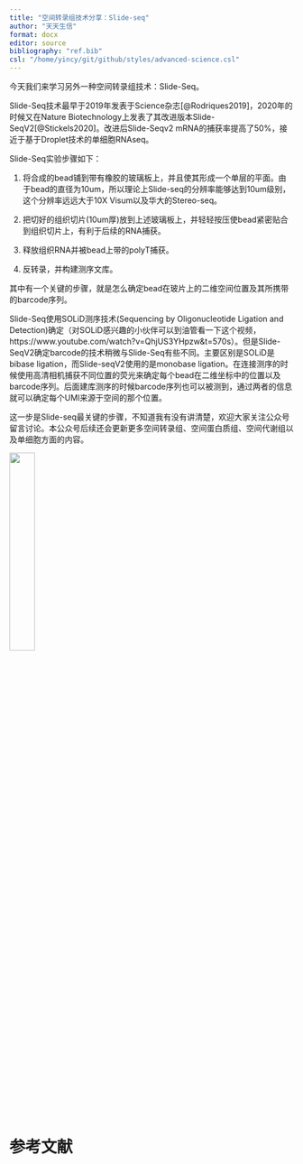 ```yaml
---
title: "空间转录组技术分享：Slide-seq"
author: "天天生信"
format: docx
editor: source
bibliography: "ref.bib"
csl: "/home/yincy/git/github/styles/advanced-science.csl"
---
```


今天我们来学习另外一种空间转录组技术：Slide-Seq。

Slide-Seq技术最早于2019年发表于Science杂志[@Rodriques2019]，2020年的时候又在Nature Biotechnology上发表了其改进版本Slide-SeqV2[@Stickels2020]。改进后Slide-Seqv2 mRNA的捕获率提高了50%，接近于基于Droplet技术的单细胞RNAseq。


Slide-Seq实验步骤如下：  

1. 将合成的bead铺到带有橡胶的玻璃板上，并且使其形成一个单层的平面。由于bead的直径为10um，所以理论上Slide-seq的分辨率能够达到10um级别，这个分辨率远远大于10X Visum以及华大的Stereo-seq。  

2. 把切好的组织切片(10um厚)放到上述玻璃板上，并轻轻按压使bead紧密贴合到组织切片上，有利于后续的RNA捕获。  

3. 释放组织RNA并被bead上带的polyT捕获。  

4. 反转录，并构建测序文库。  


其中有一个关键的步骤，就是怎么确定bead在玻片上的二维空间位置及其所携带的barcode序列。  

Slide-Seq使用SOLiD测序技术(Sequencing by Oligonucleotide Ligation and Detection)确定（对SOLiD感兴趣的小伙伴可以到油管看一下这个视频，https://www.youtube.com/watch?v=QhjUS3YHpzw&t=570s）。但是Slide-SeqV2确定barcode的技术稍微与Slide-Seq有些不同。主要区别是SOLiD是bibase ligation，而Slide-seqV2使用的是monobase ligation。在连接测序的时候使用高清相机捕获不同位置的荧光来确定每个bead在二维坐标中的位置以及barcode序列。后面建库测序的时候barcode序列也可以被测到，通过两者的信息就可以确定每个UMI来源于空间的那个位置。

这一步是Slide-seq最关键的步骤，不知道我有没有讲清楚，欢迎大家关注公众号留言讨论。本公众号后续还会更新更多空间转录组、空间蛋白质组、空间代谢组以及单细胞方面的内容。

![](../qrcode_for_gh_67960e695c66_258.jpg){width=30%}


# 参考文献
:::{#refs}

:::
